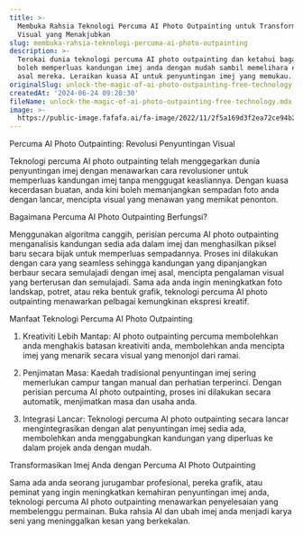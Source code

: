 ```yaml
---
title: >-
  Membuka Rahsia Teknologi Percuma AI Photo Outpainting untuk Transformasi
  Visual yang Menakjubkan
slug: membuka-rahsia-teknologi-percuma-ai-photo-outpainting
description: >-
  Terokai dunia teknologi percuma AI photo outpainting dan ketahui bagaimana ia
  boleh memperluas kandungan imej anda dengan mudah sambil memelihara esensi
  asal mereka. Leraikan kuasa AI untuk penyuntingan imej yang memukau.
originalSlug: unlock-the-magic-of-ai-photo-outpainting-free-technology
createdAt: '2024-06-24 09:20:30'
fileName: unlock-the-magic-of-ai-photo-outpainting-free-technology.mdx
image: >-
  https://public-image.fafafa.ai/fa-image/2022/11/2f5a169d3f2ea72ce94b2839d63978df.jpg
---
```




Percuma AI Photo Outpainting: Revolusi Penyuntingan Visual

Teknologi percuma AI photo outpainting telah menggegarkan dunia penyuntingan imej dengan menawarkan cara revolusioner untuk memperluas kandungan imej tanpa menggugat keasliannya. Dengan kuasa kecerdasan buatan, anda kini boleh memanjangkan sempadan foto anda dengan lancar, mencipta visual yang menawan yang memikat penonton.

Bagaimana Percuma AI Photo Outpainting Berfungsi?

Menggunakan algoritma canggih, perisian percuma AI photo outpainting menganalisis kandungan sedia ada dalam imej dan menghasilkan piksel baru secara bijak untuk memperluas sempadannya. Proses ini dilakukan dengan cara yang seamless sehingga kandungan yang dipanjangkan berbaur secara semulajadi dengan imej asal, mencipta pengalaman visual yang berterusan dan semulajadi. Sama ada anda ingin meningkatkan foto landskap, potret, atau reka bentuk grafik, teknologi percuma AI photo outpainting menawarkan pelbagai kemungkinan ekspresi kreatif.

Manfaat Teknologi Percuma AI Photo Outpainting

1. Kreativiti Lebih Mantap: AI photo outpainting percuma membolehkan anda menghakis batasan kreativiti anda, membolehkan anda mencipta imej yang menarik secara visual yang menonjol dari ramai.

2. Penjimatan Masa: Kaedah tradisional penyuntingan imej sering memerlukan campur tangan manual dan perhatian terperinci. Dengan perisian percuma AI photo outpainting, proses ini dilakukan secara automatik, menjimatkan masa dan usaha anda.

3. Integrasi Lancar: Teknologi percuma AI photo outpainting secara lancar mengintegrasikan dengan alat penyuntingan imej sedia ada, membolehkan anda menggabungkan kandungan yang diperluas ke dalam projek anda dengan mudah.

Transformasikan Imej Anda dengan Percuma AI Photo Outpainting

Sama ada anda seorang jurugambar profesional, pereka grafik, atau peminat yang ingin meningkatkan kemahiran penyuntingan imej anda, teknologi percuma AI photo outpainting menawarkan penyelesaian yang membelenggu permainan. Buka rahsia AI dan ubah imej anda menjadi karya seni yang meninggalkan kesan yang berkekalan.